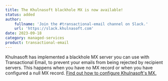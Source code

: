 ```yaml
---
title: The Khulnasoft blackhole MX is now available!
status: added
author:
    fullname: 'Join the #transactional-email channel on Slack.'
    url: 'https://slack.khulnasoft.com'
date: 2023-09-18
category: managed-services
product: transactional-email
---
```


Khulnasoft has implemented a blackhole MX server you can use with Transactional Email, to prevent your emails from being rejected by recipient servers. This happens when you have no MX record or when you have configured a null MX record. [Find out how to configure Khulnasoft's MX.](/managed-services/transactional-email/how-to/add-mx-record-to-your-domain/)

